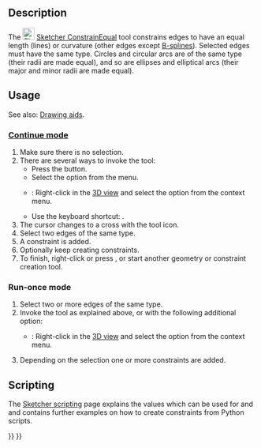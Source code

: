 <languages/>

{{Docnav
|[[Sketcher_ConstrainTangent|Tangent]]
|[[Sketcher_ConstrainSymmetric|Symmetric]]
|[[Sketcher_Workbench|Sketcher]]
|IconL=Sketcher_ConstrainTangent.svg
|IconR=Sketcher_ConstrainSymmetric.svg
|IconC=Workbench_Sketcher.svg
}}

<div class="mw-translate-fuzzy">
{{GuiCommand/sv
|Name=Constraint EqualLength
|Name/sv=Constraint EqualLength
|Workbenches=[[Sketcher Workbench/sv|Sketcher]], [[PartDesign Workbench/sv|PartDesign]]
|MenuLocation=Sketch → Sketcher constraints → Constrain equal
|SeeAlso=[[Sketcher_ConstrainRadius/sv|Constraint Radius]]
}}
</div>

==Description==

The [[Image:Sketcher_ConstrainEqual.svg|24px]] [[Sketcher_ConstrainEqual|Sketcher ConstrainEqual]] tool constrains edges to have an equal length (lines) or curvature (other edges except [[Sketcher_CreateBSpline|B-splines]]). Selected edges must have the same type. Circles and circular arcs are of the same type (their radii are made equal), and so are ellipses and elliptical arcs (their major and minor radii are made equal).

==Usage==

See also: [[Sketcher_Workbench#Drawing_aids|Drawing aids]].

===[[Sketcher_Workbench#Continue_modes|Continue mode]]===

# Make sure there is no selection.
# There are several ways to invoke the tool:
#* Press the {{Button|[[Image:Sketcher_ConstrainEqual.svg|16px]] [[Sketcher_ConstrainEqual|Constrain equal]]}} button.
#* Select the {{MenuCommand|Sketch → Sketcher constraints → [[Image:Sketcher_ConstrainEqual.svg|16px]] Constrain equal}} option from the menu.
#* {{Version|1.0}}: Right-click in the [[3D_view|3D view]] and select the {{MenuCommand|Constrain → [[Image:Sketcher_ConstrainEqual.svg|16px]] Constrain equal}} option from the context menu.
#* Use the keyboard shortcut: {{KEY|E}}.
# The cursor changes to a cross with the tool icon.
# Select two edges of the same type.
# A constraint is added.
# Optionally keep creating constraints.
# To finish, right-click or press {{KEY|Esc}}, or start another geometry or constraint creation tool.

===Run-once mode===

# Select two or more edges of the same type.
# Invoke the tool as explained above, or with the following additional option:
#* {{Version|1.0}}: Right-click in the [[3D_view|3D view]] and select the {{MenuCommand|[[Image:Sketcher_ConstrainEqual.svg|16px]] Constrain equal}} option from the context menu.
# Depending on the selection one or more constraints are added.

== Scripting ==

{{Code|code=Sketch.addConstraint(Sketcher.Constraint('Equal', Edge1, Edge2))}}

The [[Sketcher_scripting|Sketcher scripting]] page explains the values which can be used for {{incode|Edge1}} and {{incode|Edge2}} and  contains further examples on how to create constraints from Python scripts.


{{Docnav
|[[Sketcher_ConstrainTangent|Tangent]]
|[[Sketcher_ConstrainSymmetric|Symmetric]]
|[[Sketcher_Workbench|Sketcher]]
|IconL=Sketcher_ConstrainTangent.svg
|IconR=Sketcher_ConstrainSymmetric.svg
|IconC=Workbench_Sketcher.svg
}}

{{Sketcher_Tools_navi{{#translation:}}}}
{{Userdocnavi{{#translation:}}}}